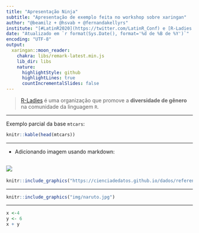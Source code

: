```yaml
---
title: "Apresentação Ninja"
subtitle: "Apresentação de exemplo feita no workshop sobre xaringan"
author: "@beamilz + @hsvab + @fernandakellyrs"
institute: "[#LatinR2020](https://twitter.com/LatinR_Conf) e [R-Ladies GYN](https://twitter.com/rladiesgyn)"
date: "Atualizado em `r format(Sys.Date(), format='%d de %B de %Y')`"
encoding: "UTF-8"
output:
  xaringan::moon_reader:
    chakra: libs/remark-latest.min.js 
    lib_dir: libs
    nature:
      highlightStyle: github
      highlightLines: true
      countIncrementalSlides: false
---
```


> [R-Ladies](https://rladies.org/) é uma organização que promove a __diversidade de gênero__ na comunidade da linguagem `R`.


---

Exemplo parcial da base `mtcars`:

```r
knitr::kable(head(mtcars))
```

---

- Adicionando imagem usando markdown:

![](https://cienciadedatos.github.io/dados/reference/figures/dados-hex.png)
---

```r
knitr::include_graphics("https://cienciadedatos.github.io/dados/reference/figures/dados-hex.png")
```

---

```r
knitr::include_graphics("img/naruto.jpg")
```

---
```r
x <-4
y <- 6
x + y
```
